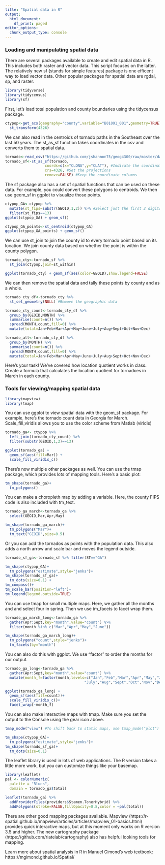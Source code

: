 ```yaml
---
title: "Spatial data in R"
output:
  html_document:
    df_print: paged
editor_options: 
  chunk_output_type: console
---
```


### Loading and manipulating spatial data

There are several packages available to create and edit spatial data in R. This includes both raster and vector data. This script focuses on the latter. The relatively new sf (stands for simple features) package is one efficent way to load vector data. Other popular packages for spatial data are rgdal, sp, and raster.


```r
library(tidyverse)
library(tidycensus)
library(sf)
```

First, let's load total population and county boundaries using the tidycensus package.

```r
ctypop<-get_acs(geography="county",variable="B01001_001",geometry=TRUE) %>%
  st_transform(4326) 
```

We can also read in the centroids of tornado paths in the Southeast over the last 50 years. The st_as_sf function takes coordinates in the csv and converts them to spatial data.

```r
tornado<-read_csv("https://github.com/jshannon75/geog4300/raw/master/data/tornado_points.csv")
tornado_sf<-st_as_sf(tornado,
                  coords=c(x="CLONG",y="CLAT"), #Indicate the coordinate columns
                  crs=4326, #Set the projections
                  remove=FALSE) #Keep the coordinate columns
```

The sf package also has a set of spatial functions that can be used on these data. For example, you could convert these polygons to centroids. We then use geom_sf in ggplot to visualize those points.

```r
ctypop_GA<-ctypop %>%
  mutate(st_fips=substr(GEOID,1,2)) %>% #Select just the first 2 digits of GEOID
  filter(st_fips==13) 
ggplot(ctypop_GA) + geom_sf()

ctypop_GA_points<-st_centroid(ctypop_GA)
ggplot(ctypop_GA_points) + geom_sf()
```

We can use st_join to join the county id to every tornado point based on its location. We join county data based on whether the point is within the county polygon.

```r
tornado_cty<-tornado_sf %>%
  st_join(ctypop,join=st_within)

ggplot(tornado_cty) + geom_sf(aes(color=GEOID),show.legend=FALSE)
```

We can then remove the spatial data and tally these points by county and as a whole. 

```r
tornado_cty_df<-tornado_cty %>%
  st_set_geometry(NULL) #Remove the geographic data

tornado_cty_count<-tornado_cty_df %>% 
  group_by(GEOID,MONTH) %>%
  summarise(count=n()) %>%
  spread(MONTH,count,fill=0) %>%
  mutate(total=Jan+Feb+Mar+Apr+May+June+July+Aug+Sept+Oct+Nov+Dec)

tornado_all<-tornado_cty_df %>%
  group_by(MONTH) %>%
  summarise(count=n()) %>%
  spread(MONTH,count,fill=0) %>%
  mutate(total=Jan+Feb+Mar+Apr+May+June+July+Aug+Sept+Oct+Nov+Dec)
```

Here's your task! We've covered how location quotient works in class. Create a formula that calculates the location quotient for tornadoes in March in each county.

### Tools for viewing/mapping spatial data
```r
library(mapview)
library(tmap)
```

You can use ggplot to view spatial data with the geom_sf package. For example, here's the tornado count data in Georgia for March. Scale_fill_viridis allows you to use the color scheme from Matlab (viridis)

```r
tornado_ga<- ctypop %>%
  left_join(tornado_cty_count) %>%
  filter(substr(GEOID,1,2)==13)

ggplot(tornado_ga) + 
  geom_sf(aes(fill=Mar)) + 
  scale_fill_viridis_c()
```

There's now multiple other packages as well. You can use the tmap package, which provides lots of mapping tools. Here's a basic plot:

```r
tm_shape(tornado_ga)+
  tm_polygons()
```

You can make a choropleth map by adding a variable. Here, the county FIPS code is also included with tm_text.

```r
tornado_ga_march<-tornado_ga %>%
  select(GEOID,Mar,Apr,May)

tm_shape(tornado_ga_march)+
  tm_polygons("Mar")+
  tm_text("GEOID",size=0.5)
```

Or you can add the tornados as points with the population data. This also adds a north arrow and scale bar and moves the legend outside.

```r
tornado_sf_ga<-tornado_sf %>% filter(ST=="GA")

tm_shape(ctypop_GA)+
  tm_polygons("estimate",style="jenks")+
tm_shape(tornado_sf_ga)+
  tm_dots(size=0.1) +
tm_compass()+
tm_scale_bar(position="left")+
tm_legend(legend.outside=TRUE)
```

You can use tmap for small multiple maps. Here, we gather all the months and and select four in spring. Then we use tm_facets to facet wrap them.

```r
tornado_ga_march_long<-tornado_ga %>%
  gather(Apr:Sept,key="month",value="count") %>%
  filter(month %in% c("Mar","Apr","May","June"))

tm_shape(tornado_ga_march_long)+
  tm_polygons("count",style="jenks")+
  tm_facets(by="month")
```


You can also do this with ggplot. We use "factor" to order the months for our output.

```r
tornado_ga_long<-tornado_ga %>%
  gather(Apr:Sept,key="month",value="count") %>%
  mutate(month_f=factor(month,levels=c("Jan","Feb","Mar","Apr","May","June",
                                    "July","Aug","Sept","Oct","Nov","Dec")))

ggplot(tornado_ga_long) +
  geom_sf(aes(fill=count))+
  scale_fill_viridis_c()+
  facet_wrap(~month_f)
```


You can also make interactive maps with tmap. Make sure you set the output to the Console using the gear icon above.

```r
tmap_mode("view") #To shift back to static maps, use tmap_mode("plot")

tm_shape(ctypop_GA)+
  tm_polygons("estimate",style="jenks")+
tm_shape(tornado_sf_ga)+
  tm_dots(size=0.1)
```

The leaflet library is used in lots of web applications. The R version takes a little more work, but you can customize things like your basemap.

```r
library(leaflet)
pal <- colorNumeric(
  palette = "Blues",
  domain = tornado_ga$total)

leaflet(tornado_ga) %>%
  addProviderTiles(providers$Stamen.TonerHybrid) %>%
  addPolygons(stroke=FALSE,fillOpacity=0.8,color = ~pal(total))
```

There are other good mapping packages available. Mapview (https://r-spatial.github.io/mapview/articles/articles/mapview_01-basics.html) provides quick interactive maps, but at this moment only works on R version 3.5 and higher. The new cartography package (https://github.com/riatelab/cartography) also has helpful looking tools for mapping.

Learn more about spatial analysis in R in Manuel Gimond's web textbook: https://mgimond.github.io/Spatial/
